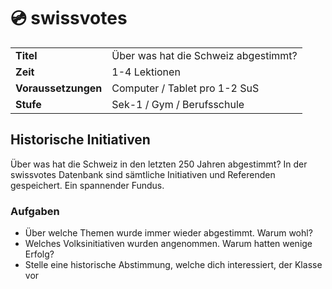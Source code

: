 
# 💿 swissvotes

|                     |                                      |
| ------------------- | ------------------------------------ |
| **Titel**           | Über was hat die Schweiz abgestimmt? |
| **Zeit**            | 1-4 Lektionen                        |
| **Voraussetzungen** | Computer / Tablet pro 1-2 SuS        |
| **Stufe**           | Sek-1 / Gym / Berufsschule           |

## Historische Initiativen

Über was hat die Schweiz in den letzten 250 Jahren abgestimmt?
In der swissvotes Datenbank sind sämtliche Initiativen und Referenden gespeichert.
Ein spannender Fundus.

### Aufgaben

- Über welche Themen wurde immer wieder abgestimmt. Warum wohl?
- Welches Volksinitiativen wurden angenommen. Warum hatten wenige Erfolg?
- Stelle eine historische Abstimmung, welche dich interessiert, der Klasse vor
